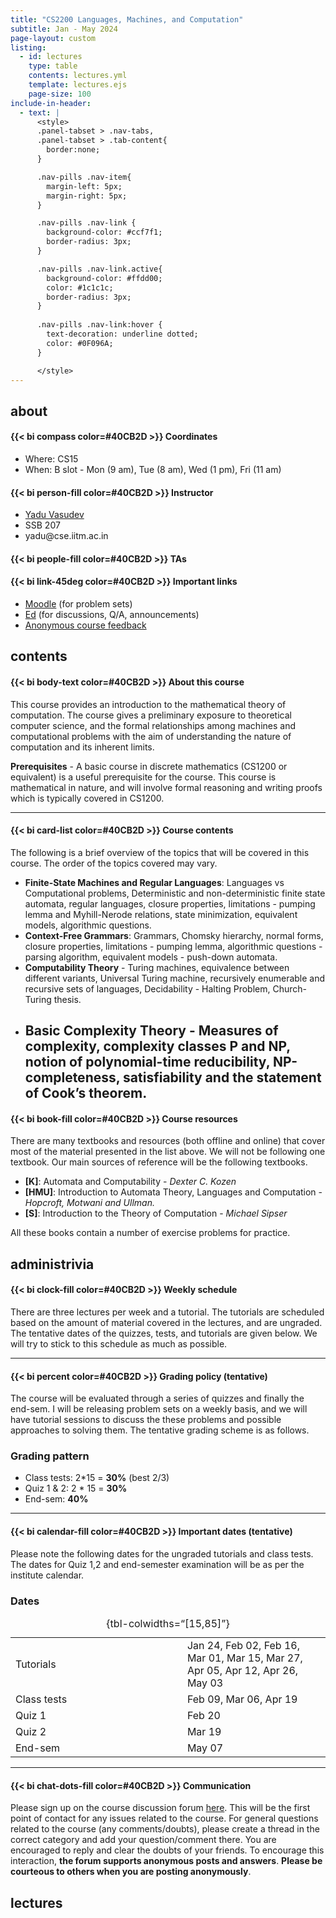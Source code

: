 ```yaml
---
title: "CS2200 Languages, Machines, and Computation"
subtitle: Jan - May 2024
page-layout: custom
listing:
  - id: lectures
    type: table
    contents: lectures.yml
    template: lectures.ejs
    page-size: 100
include-in-header: 
  - text: |
      <style>
      .panel-tabset > .nav-tabs,
      .panel-tabset > .tab-content{
        border:none;
      }

      .nav-pills .nav-item{
        margin-left: 5px;
        margin-right: 5px;
      }

      .nav-pills .nav-link {
        background-color: #ccf7f1;
        border-radius: 3px;
      }

      .nav-pills .nav-link.active{
        background-color: #ffdd00; 
        color: #1c1c1c;
        border-radius: 3px;
      }
      
      .nav-pills .nav-link:hover {
        text-decoration: underline dotted;
        color: #0F096A;
      }

      </style>
---
```


::: nav-pills
::: panel-tabset

## about

::: {.grid}

::: {.g-col-5}

####  {{< bi compass color=#40CB2D >}} Coordinates

- Where: CS15
- When: B slot - Mon (9 am), Tue (8 am), Wed (1 pm), Fri (11 am)


#### {{< bi person-fill color=#40CB2D >}} Instructor
- [Yadu Vasudev](https://yaduvasudev.github.io/)
- SSB 207
- yadu@cse.iitm.ac.in

#### {{< bi people-fill color=#40CB2D >}} TAs

:::

::: {.g-col-5}

#### {{< bi link-45deg color=#40CB2D >}} Important links

- [Moodle](https://coursesnew.iitm.ac.in/course/view.php?id=3573) (for problem sets)
- [Ed]() (for discussions, Q/A, announcements)
- [Anonymous course feedback]()

:::

:::


## contents

::: {.grid}

::: {.g-col-8}

#### {{< bi body-text color=#40CB2D >}} About this course

This course provides an introduction to the mathematical theory of computation. The course gives a preliminary exposure to theoretical computer science, and the formal relationships among machines and computational problems with the aim of understanding the nature of computation and its inherent limits.

**Prerequisites** - A basic course in discrete mathematics (CS1200 or equivalent) is a useful prerequisite for the course. This course is mathematical in nature, and will involve formal reasoning and writing proofs which is typically covered in CS1200. 

---

#### {{< bi card-list color=#40CB2D >}} Course contents

The following is a brief overview of the topics that will be covered in this course. The order of the topics covered may vary.

- **Finite-State Machines and Regular Languages**: Languages vs Computational problems, Deterministic and non-deterministic finite state automata, regular languages, closure properties, limitations - pumping lemma and Myhill-Nerode relations, state minimization, equivalent models, algorithmic questions.
- **Context-Free Grammars**: Grammars, Chomsky hierarchy, normal forms, closure properties, limitations - pumping lemma, algorithmic questions - parsing algorithm, equivalent models - push-down automata.
- **Computability Theory** - Turing machines, equivalence between different variants, Universal Turing machine, recursively enumerable and recursive sets of languages, Decidability - Halting Problem, Church-Turing thesis.
- **Basic Complexity Theory** - Measures of complexity, complexity classes P and NP, notion of polynomial-time reducibility, NP-completeness, satisfiability and the statement of Cook's theorem.
---

#### {{< bi book-fill color=#40CB2D >}} Course resources

There are many textbooks and resources (both offline and online) that cover most of the material presented in the list above. We will not be following one textbook. Our main sources of reference will be the following textbooks.

- **[K]**: Automata and Computability - *Dexter C. Kozen*
- **[HMU]**: Introduction to Automata Theory, Languages and Computation - *Hopcroft, Motwani and Ullman.*
- **[S]**: Introduction to the Theory of Computation - *Michael Sipser*

All these books contain a number of exercise problems for practice.

:::

:::

## administrivia

::: {.grid}

::: {.g-col-8}

#### {{< bi clock-fill color=#40CB2D >}} Weekly schedule

There are three lectures per week and a tutorial. The tutorials are scheduled based on the amount of material covered in the lectures, and are ungraded. The tentative dates of the quizzes, tests, and tutorials are given below. We will try to stick to this schedule as much as possible.

---

#### {{< bi percent color=#40CB2D >}} Grading policy (tentative)

The course will be evaluated through a series of quizzes and finally the end-sem. I will be releasing problem sets on a weekly basis, and we will have tutorial sessions to discuss the these problems and possible approaches to solving them. The tentative grading scheme is as follows.

::: {.grid}

::: {.g-col-6}

::: {.callout-tip appearance="simple"}

### Grading pattern

- Class tests: 2*15 = **30%** (best 2/3)
- Quiz 1 & 2: 2 * 15 = **30%**
- End-sem: **40%**

:::

:::

:::

---

#### {{< bi calendar-fill color=#40CB2D >}} Important dates (tentative)

Please note the following dates for the ungraded tutorials and class tests. The dates for Quiz 1,2 and end-semester examination will be as per the institute calendar.

::: {.grid}

::: {.g-col-11}

::: {.callout-tip appearance="simple"}

### Dates

|      |     |
|------|-----|
| Tutorials | Jan 24, Feb 02, Feb 16, Mar 01, Mar 15, Mar 27, Apr 05, Apr 12, Apr 26, May 03|
| Class tests | Feb 09, Mar 06, Apr 19 |
| Quiz 1 | Feb 20 |
| Quiz 2 | Mar 19 |
| End-sem | May 07 |

: {tbl-colwidths="[15,85]"}

:::

:::

::: 

---

#### {{< bi chat-dots-fill color=#40CB2D >}} Communication

Please sign up on the course discussion forum [here](). This will be the first point of contact for any issues related to the course. For general questions related to the course (any comments/doubts), please create a thread in the correct category and add your question/comment there. You are encouraged to reply and clear the doubts of your friends. To encourage this interaction, **the forum supports anonymous posts and answers**. **Please be courteous to others when you are posting anonymously**.

:::

:::

## lectures

::: {.grid}

::: {.g-col-10}

::: {#lectures}
:::

:::

:::

:::

:::
